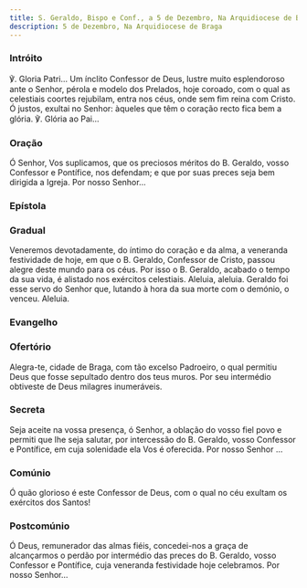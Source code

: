 ```yaml
---
title: S. Geraldo, Bispo e Conf., a 5 de Dezembro, Na Arquidiocese de Braga
description: 5 de Dezembro, Na Arquidiocese de Braga
---
```



### Intróito

<div class="side-by-side not-content">
  <span>℣. Gloria Patri...</span>
  <span>
    Um ínclito Confessor de Deus, lustre muito esplendoroso ante o Senhor, pérola e modelo dos
    Prelados, hoje coroado, com o qual as celestiais coortes rejubilam, entra nos céus, onde sem fim
    reina com Cristo. Ó justos, exultai no Senhor: àqueles que têm o coração recto fica bem a
    glória. ℣. Glória ao Pai...
  </span>
</div>

### Oração

<div class="side-by-side not-content">
  <span></span>
  <span>
    Ó Senhor, Vos suplicamos, que os preciosos méritos do B. Geraldo, vosso Confessor e Pontífice,
    nos defendam; e que por suas preces seja bem dirigida a Igreja. Por nosso Senhor...
  </span>
</div>

### Epístola

<LinkCard href="/missal/comum/10martires#epístola" title="Mártires - Missa Sancti tui" />

### Gradual

<div class="side-by-side not-content">
  <span></span>
  <span>
    Veneremos devotadamente, do íntimo do coração e da alma, a veneranda festividade de hoje, em que
    o B. Geraldo, Confessor de Cristo, passou alegre deste mundo para os céus. Por isso o B.
    Geraldo, acabado o tempo da sua vida, é alistado nos exércitos celestiais.
  </span>
  <span></span>
  <span>
    Aleluia, aleluia. Geraldo foi esse servo do Senhor que, lutando à hora da sua morte com o
    demónio, o venceu. Aleluia.
  </span>
</div>

### Evangelho

<LinkCard
  href="/missal/comum/14confessoresnaopontifices1#evangelho"
  title="Confessores não Pontífices - Missa Os justi"
/>

### Ofertório

<div class="side-by-side not-content">
  <span></span>
  <span>
    Alegra-te, cidade de Braga, com tão excelso Padroeiro, o qual permitiu Deus que fosse sepultado
    dentro dos teus muros. Por seu intermédio obtiveste de Deus milagres inumeráveis.
  </span>
</div>

### Secreta

<div class="side-by-side not-content">
  <span></span>
  <span>
    Seja aceite na vossa presença, ó Senhor, a oblação do vosso fiel povo e permiti que lhe seja
    salutar, por intercessão do B. Geraldo, vosso Confessor e Pontífice, em cuja solenidade ela Vos
    é oferecida. Por nosso Senhor ...
  </span>
</div>

### Comúnio

<div class="side-by-side not-content">
  <span></span>
  <span>
    Ó quão glorioso é este Confessor de Deus, com o qual no céu exultam os exércitos dos Santos!
  </span>
</div>

### Postcomúnio

<div class="side-by-side not-content">
  <span></span>
  <span>
    Ó Deus, remunerador das almas fiéis, concedei-nos a graça de alcançarmos o perdão por intermédio
    das preces do B. Geraldo, vosso Confessor e Pontífice, cuja veneranda festividade hoje
    celebramos. Por nosso Senhor...
  </span>
</div>
